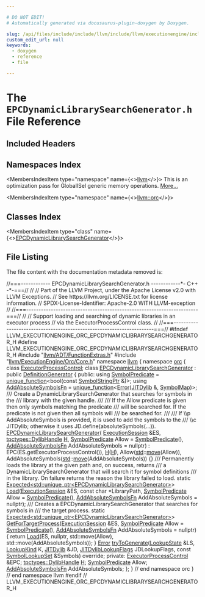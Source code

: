 ```yaml
---

# DO NOT EDIT!
# Automatically generated via docusaurus-plugin-doxygen by Doxygen.

slug: /api/files/include/include/llvm/include/llvm/executionengine/include/llvm/executionengine/orc/epcdynamiclibrarysearchgenerator-h
custom_edit_url: null
keywords:
  - doxygen
  - reference
  - file

---
```





# The `EPCDynamicLibrarySearchGenerator.h` File Reference

<DoxygenPage pluginConfig={pluginConfig}>



## Included Headers

<IncludesList>
<IncludesListItem
  filePath="llvm/ADT/FunctionExtras.h"
  permalink="/docs/api/files/include/include/llvm/include/llvm/adt/functionextras-h"
  isLocal="true" />
<IncludesListItem
  filePath="llvm/ExecutionEngine/Orc/Core.h"
  permalink="/docs/api/files/include/include/llvm/include/llvm/executionengine/include/llvm/executionengine/orc/core-h"
  isLocal="true" />
</IncludesList>

## Namespaces Index

<MembersIndex>

<MembersIndexItem
  type="namespace"
  name={<><a href="/docs/api/namespaces/llvm">llvm</a></>}>
This is an optimization pass for GlobalISel generic memory operations. <a href="/docs/api/namespaces/llvm/#details">More...</a>
</MembersIndexItem>

<MembersIndexItem
  type="namespace"
  name={<><a href="/docs/api/namespaces/llvm/orc">llvm::orc</a></>}>
</MembersIndexItem>

</MembersIndex>

## Classes Index

<MembersIndex>

<MembersIndexItem
  type="class"
  name={<><a href="/docs/api/classes/llvm/orc/epcdynamiclibrarysearchgenerator">EPCDynamicLibrarySearchGenerator</a></>}>
</MembersIndexItem>

</MembersIndex>


## File Listing

The file content with the documentation metadata removed is:

<ProgramListing>

<Link id="l00001" /><CodeLine lineNumber="1"><span class="doxyHighlightComment">//===------------ EPCDynamicLibrarySearchGenerator.h ------------&#42;- C++ -&#42;-===//</span></CodeLine>
<Link id="l00002" /><CodeLine lineNumber="2"><span class="doxyHighlightComment">//</span></CodeLine>
<Link id="l00003" /><CodeLine lineNumber="3"><span class="doxyHighlightComment">// Part of the LLVM Project, under the Apache License v2.0 with LLVM Exceptions.</span></CodeLine>
<Link id="l00004" /><CodeLine lineNumber="4"><span class="doxyHighlightComment">// See https://llvm.org/LICENSE.txt for license information.</span></CodeLine>
<Link id="l00005" /><CodeLine lineNumber="5"><span class="doxyHighlightComment">// SPDX-License-Identifier: Apache-2.0 WITH LLVM-exception</span></CodeLine>
<Link id="l00006" /><CodeLine lineNumber="6"><span class="doxyHighlightComment">//</span></CodeLine>
<Link id="l00007" /><CodeLine lineNumber="7"><span class="doxyHighlightComment">//===----------------------------------------------------------------------===//</span></CodeLine>
<Link id="l00008" /><CodeLine lineNumber="8"><span class="doxyHighlightComment">//</span></CodeLine>
<Link id="l00009" /><CodeLine lineNumber="9"><span class="doxyHighlightComment">// Support loading and searching of dynamic libraries in an executor process</span></CodeLine>
<Link id="l00010" /><CodeLine lineNumber="10"><span class="doxyHighlightComment">// via the ExecutorProcessControl class.</span></CodeLine>
<Link id="l00011" /><CodeLine lineNumber="11"><span class="doxyHighlightComment">//</span></CodeLine>
<Link id="l00012" /><CodeLine lineNumber="12"><span class="doxyHighlightComment">//===----------------------------------------------------------------------===//</span></CodeLine>
<Link id="l00013" /><CodeLine lineNumber="13"></CodeLine>
<Link id="l00014" /><CodeLine lineNumber="14"><span class="doxyHighlightPreprocessor">#ifndef LLVM&#95;EXECUTIONENGINE&#95;ORC&#95;EPCDYNAMICLIBRARYSEARCHGENERATOR&#95;H</span></CodeLine>
<Link id="l00015" /><CodeLine lineNumber="15"><span class="doxyHighlightPreprocessor">#define LLVM&#95;EXECUTIONENGINE&#95;ORC&#95;EPCDYNAMICLIBRARYSEARCHGENERATOR&#95;H</span></CodeLine>
<Link id="l00016" /><CodeLine lineNumber="16"></CodeLine>
<Link id="l00017" /><CodeLine lineNumber="17"><span class="doxyHighlightPreprocessor">#include &quot;<a href="/docs/api/files/include/include/llvm/include/llvm/adt/functionextras-h">llvm/ADT/FunctionExtras.h</a>&quot;</span></CodeLine>
<Link id="l00018" /><CodeLine lineNumber="18"><span class="doxyHighlightPreprocessor">#include &quot;<a href="/docs/api/files/include/include/llvm/include/llvm/executionengine/include/llvm/executionengine/orc/core-h">llvm/ExecutionEngine/Orc/Core.h</a>&quot;</span></CodeLine>
<Link id="l00019" /><CodeLine lineNumber="19"></CodeLine>
<Link id="l00020" /><CodeLine lineNumber="20"><span class="doxyHighlightKeyword">namespace </span><span class="doxyHighlight"><a href="/docs/api/namespaces/llvm">llvm</a> &#123;</span></CodeLine>
<Link id="l00021" /><CodeLine lineNumber="21"><span class="doxyHighlightKeyword">namespace </span><span class="doxyHighlight"><a href="/docs/api/namespaces/llvm/orc">orc</a> &#123;</span></CodeLine>
<Link id="l00022" /><CodeLine lineNumber="22"></CodeLine>
<Link id="l00023" /><CodeLine lineNumber="23"><span class="doxyHighlightKeyword">class </span><span class="doxyHighlight"><a href="/docs/api/classes/llvm/orc/executorprocesscontrol">ExecutorProcessControl</a>;</span></CodeLine>
<Link id="l00024" /><CodeLine lineNumber="24"></CodeLine>
<Link id="l00025" /><CodeLine lineNumber="25" lineLink="/docs/api/classes/llvm/orc/epcdynamiclibrarysearchgenerator"><span class="doxyHighlightKeyword">class </span><span class="doxyHighlight"><a href="/docs/api/classes/llvm/orc/epcdynamiclibrarysearchgenerator/#af9de54b6e1a0704874430d55c7a5b069">EPCDynamicLibrarySearchGenerator</a> : </span><span class="doxyHighlightKeyword">public</span><span class="doxyHighlight"> <a href="/docs/api/classes/llvm/orc/definitiongenerator">DefinitionGenerator</a> &#123;</span></CodeLine>
<Link id="l00026" /><CodeLine lineNumber="26"><span class="doxyHighlightKeyword">public</span><span class="doxyHighlight">:</span></CodeLine>
<Link id="l00027" /><CodeLine lineNumber="27" lineLink="/docs/api/classes/llvm/orc/epcdynamiclibrarysearchgenerator/#a451bf5760fcb04c7a63fcbe745ac7b17"><span class="doxyHighlight">  </span><span class="doxyHighlightKeyword">using </span><span class="doxyHighlight"><a href="/docs/api/classes/llvm/orc/epcdynamiclibrarysearchgenerator/#a451bf5760fcb04c7a63fcbe745ac7b17">SymbolPredicate</a> = <a href="/docs/api/classes/llvm/unique-function">unique&#95;function</a>&lt;bool(</span><span class="doxyHighlightKeyword">const</span><span class="doxyHighlight"> <a href="/docs/api/classes/llvm/orc/symbolstringptr">SymbolStringPtr</a> &amp;)&gt;;</span></CodeLine>
<Link id="l00028" /><CodeLine lineNumber="28" lineLink="/docs/api/classes/llvm/orc/epcdynamiclibrarysearchgenerator/#ac870c7932e4bf13d01b19e0e611d96a0"><span class="doxyHighlight">  </span><span class="doxyHighlightKeyword">using </span><span class="doxyHighlight"><a href="/docs/api/classes/llvm/orc/epcdynamiclibrarysearchgenerator/#ac870c7932e4bf13d01b19e0e611d96a0">AddAbsoluteSymbolsFn</a> = <a href="/docs/api/classes/llvm/unique-function">unique&#95;function</a>&lt;<a href="/docs/api/namespaces/llvm/#ac226f3d2b9ca090171a8e0a8cb92c343a902b0d55fddef6f8d651fe1035b7d4bd">Error</a>(<a href="/docs/api/classes/llvm/orc/jitdylib">JITDylib</a> &amp;, <a href="/docs/api/namespaces/llvm/orc/#a8ab9a099de556e888c5f92a4fe49d2fa">SymbolMap</a>)&gt;;</span></CodeLine>
<Link id="l00029" /><CodeLine lineNumber="29"></CodeLine>
<Link id="l00030" /><CodeLine lineNumber="30"><span class="doxyHighlightComment">  /// Create a DynamicLibrarySearchGenerator that searches for symbols in the</span></CodeLine>
<Link id="l00031" /><CodeLine lineNumber="31"><span class="doxyHighlightComment">  /// library with the given handle.</span></CodeLine>
<Link id="l00032" /><CodeLine lineNumber="32"><span class="doxyHighlightComment">  ///</span></CodeLine>
<Link id="l00033" /><CodeLine lineNumber="33"><span class="doxyHighlightComment">  /// If the Allow predicate is given then only symbols matching the predicate</span></CodeLine>
<Link id="l00034" /><CodeLine lineNumber="34"><span class="doxyHighlightComment">  /// will be searched for. If the predicate is not given then all symbols will</span></CodeLine>
<Link id="l00035" /><CodeLine lineNumber="35"><span class="doxyHighlightComment">  /// be searched for.</span></CodeLine>
<Link id="l00036" /><CodeLine lineNumber="36"><span class="doxyHighlightComment">  ///</span></CodeLine>
<Link id="l00037" /><CodeLine lineNumber="37"><span class="doxyHighlightComment">  /// If \\p AddAbsoluteSymbols is provided, it is used to add the symbols to the</span></CodeLine>
<Link id="l00038" /><CodeLine lineNumber="38"><span class="doxyHighlightComment">  /// \\c JITDylib; otherwise it uses JD.define(absoluteSymbols(...)).</span></CodeLine>
<Link id="l00039" /><CodeLine lineNumber="39" lineLink="/docs/api/classes/llvm/orc/epcdynamiclibrarysearchgenerator/#af9de54b6e1a0704874430d55c7a5b069"><span class="doxyHighlight">  <a href="/docs/api/classes/llvm/orc/epcdynamiclibrarysearchgenerator/#af9de54b6e1a0704874430d55c7a5b069">EPCDynamicLibrarySearchGenerator</a>(</span></CodeLine>
<Link id="l00040" /><CodeLine lineNumber="40"><span class="doxyHighlight">      <a href="/docs/api/classes/llvm/orc/definitiongenerator/#ae073d99ba71b23b530556f075655fc61">ExecutionSession</a> &amp;ES, <a href="/docs/api/namespaces/llvm/orc/tpctypes/#a791ec0843cc10da4c64ae6d79f8381d8">tpctypes::DylibHandle</a> <a href="/docs/api/files/lib/lib/support/md5-cpp/#ae42219072d798876e6b08e6b78614ff6">H</a>,</span></CodeLine>
<Link id="l00041" /><CodeLine lineNumber="41"><span class="doxyHighlight">      <a href="/docs/api/classes/llvm/orc/epcdynamiclibrarysearchgenerator/#a451bf5760fcb04c7a63fcbe745ac7b17">SymbolPredicate</a> Allow = <a href="/docs/api/classes/llvm/orc/epcdynamiclibrarysearchgenerator/#a451bf5760fcb04c7a63fcbe745ac7b17">SymbolPredicate</a>(),</span></CodeLine>
<Link id="l00042" /><CodeLine lineNumber="42"><span class="doxyHighlight">      <a href="/docs/api/classes/llvm/orc/epcdynamiclibrarysearchgenerator/#ac870c7932e4bf13d01b19e0e611d96a0">AddAbsoluteSymbolsFn</a> AddAbsoluteSymbols = </span><span class="doxyHighlightKeyword">nullptr</span><span class="doxyHighlight">)</span></CodeLine>
<Link id="l00043" /><CodeLine lineNumber="43"><span class="doxyHighlight">      : EPC(ES.getExecutorProcessControl()), <a href="/docs/api/files/lib/lib/support/md5-cpp/#ae42219072d798876e6b08e6b78614ff6">H</a>(<a href="/docs/api/files/lib/lib/support/md5-cpp/#ae42219072d798876e6b08e6b78614ff6">H</a>), Allow(<a href="/docs/api/namespaces/std">std</a>::<a href="/docs/api/namespaces/llvm/#abfc9c7ecf70f66901e439f7c04ef3dbb">move</a>(Allow)),</span></CodeLine>
<Link id="l00044" /><CodeLine lineNumber="44"><span class="doxyHighlight">        AddAbsoluteSymbols(<a href="/docs/api/namespaces/std">std</a>::<a href="/docs/api/namespaces/llvm/#abfc9c7ecf70f66901e439f7c04ef3dbb">move</a>(AddAbsoluteSymbols)) &#123;&#125;</span></CodeLine>
<Link id="l00045" /><CodeLine lineNumber="45"></CodeLine>
<Link id="l00046" /><CodeLine lineNumber="46"><span class="doxyHighlightComment">  /// Permanently loads the library at the given path and, on success, returns</span></CodeLine>
<Link id="l00047" /><CodeLine lineNumber="47"><span class="doxyHighlightComment">  /// a DynamicLibrarySearchGenerator that will search it for symbol definitions</span></CodeLine>
<Link id="l00048" /><CodeLine lineNumber="48"><span class="doxyHighlightComment">  /// in the library. On failure returns the reason the library failed to load.</span></CodeLine>
<Link id="l00049" /><CodeLine lineNumber="49"><span class="doxyHighlight">  </span><span class="doxyHighlightKeyword">static</span><span class="doxyHighlight"> <a href="/docs/api/classes/llvm/expected">Expected&lt;std::unique&#95;ptr&lt;EPCDynamicLibrarySearchGenerator&gt;</a>&gt;</span></CodeLine>
<Link id="l00050" /><CodeLine lineNumber="50"><span class="doxyHighlight">  <a href="/docs/api/classes/llvm/orc/epcdynamiclibrarysearchgenerator/#a0be4b6ee27375703c0be30f0b730d0ba">Load</a>(<a href="/docs/api/classes/llvm/orc/executionsession">ExecutionSession</a> &amp;ES, </span><span class="doxyHighlightKeyword">const</span><span class="doxyHighlight"> </span><span class="doxyHighlightKeywordType">char</span><span class="doxyHighlight"> &#42;LibraryPath,</span></CodeLine>
<Link id="l00051" /><CodeLine lineNumber="51"><span class="doxyHighlight">       <a href="/docs/api/classes/llvm/orc/epcdynamiclibrarysearchgenerator/#a451bf5760fcb04c7a63fcbe745ac7b17">SymbolPredicate</a> Allow = <a href="/docs/api/classes/llvm/orc/epcdynamiclibrarysearchgenerator/#a451bf5760fcb04c7a63fcbe745ac7b17">SymbolPredicate</a>(),</span></CodeLine>
<Link id="l00052" /><CodeLine lineNumber="52"><span class="doxyHighlight">       <a href="/docs/api/classes/llvm/orc/epcdynamiclibrarysearchgenerator/#ac870c7932e4bf13d01b19e0e611d96a0">AddAbsoluteSymbolsFn</a> AddAbsoluteSymbols = </span><span class="doxyHighlightKeyword">nullptr</span><span class="doxyHighlight">);</span></CodeLine>
<Link id="l00053" /><CodeLine lineNumber="53"></CodeLine>
<Link id="l00054" /><CodeLine lineNumber="54"><span class="doxyHighlightComment">  /// Creates a EPCDynamicLibrarySearchGenerator that searches for symbols in</span></CodeLine>
<Link id="l00055" /><CodeLine lineNumber="55"><span class="doxyHighlightComment">  /// the target process.</span></CodeLine>
<Link id="l00056" /><CodeLine lineNumber="56"><span class="doxyHighlight">  </span><span class="doxyHighlightKeyword">static</span><span class="doxyHighlight"> <a href="/docs/api/classes/llvm/expected">Expected&lt;std::unique&#95;ptr&lt;EPCDynamicLibrarySearchGenerator&gt;</a>&gt;</span></CodeLine>
<Link id="l00057" /><CodeLine lineNumber="57" lineLink="/docs/api/classes/llvm/orc/epcdynamiclibrarysearchgenerator/#a2df05e3d58c3066d603ca3276b873011"><span class="doxyHighlight">  <a href="/docs/api/classes/llvm/orc/epcdynamiclibrarysearchgenerator/#a2df05e3d58c3066d603ca3276b873011">GetForTargetProcess</a>(<a href="/docs/api/classes/llvm/orc/definitiongenerator/#ae073d99ba71b23b530556f075655fc61">ExecutionSession</a> &amp;ES,</span></CodeLine>
<Link id="l00058" /><CodeLine lineNumber="58"><span class="doxyHighlight">                      <a href="/docs/api/classes/llvm/orc/epcdynamiclibrarysearchgenerator/#a451bf5760fcb04c7a63fcbe745ac7b17">SymbolPredicate</a> Allow = <a href="/docs/api/classes/llvm/orc/epcdynamiclibrarysearchgenerator/#a451bf5760fcb04c7a63fcbe745ac7b17">SymbolPredicate</a>(),</span></CodeLine>
<Link id="l00059" /><CodeLine lineNumber="59"><span class="doxyHighlight">                      <a href="/docs/api/classes/llvm/orc/epcdynamiclibrarysearchgenerator/#ac870c7932e4bf13d01b19e0e611d96a0">AddAbsoluteSymbolsFn</a> AddAbsoluteSymbols = </span><span class="doxyHighlightKeyword">nullptr</span><span class="doxyHighlight">) &#123;</span></CodeLine>
<Link id="l00060" /><CodeLine lineNumber="60"><span class="doxyHighlight">    </span><span class="doxyHighlightKeywordFlow">return</span><span class="doxyHighlight"> <a href="/docs/api/classes/llvm/orc/epcdynamiclibrarysearchgenerator/#a0be4b6ee27375703c0be30f0b730d0ba">Load</a>(ES, </span><span class="doxyHighlightKeyword">nullptr</span><span class="doxyHighlight">, std::move(Allow), std::move(AddAbsoluteSymbols));</span></CodeLine>
<Link id="l00061" /><CodeLine lineNumber="61"><span class="doxyHighlight">  &#125;</span></CodeLine>
<Link id="l00062" /><CodeLine lineNumber="62"></CodeLine>
<Link id="l00063" /><CodeLine lineNumber="63"><span class="doxyHighlight">  <a href="/docs/api/classes/llvm/error">Error</a> <a href="/docs/api/classes/llvm/orc/epcdynamiclibrarysearchgenerator/#acd769134fc784667d68b675ee79b609d">tryToGenerate</a>(<a href="/docs/api/classes/llvm/orc/lookupstate">LookupState</a> &amp;LS, <a href="/docs/api/namespaces/llvm/orc/#ac17672ae6b70c781cc77713e88d698eb">LookupKind</a> K, <a href="/docs/api/classes/llvm/orc/jitdylib">JITDylib</a> &amp;JD,</span></CodeLine>
<Link id="l00064" /><CodeLine lineNumber="64"><span class="doxyHighlight">                      <a href="/docs/api/namespaces/llvm/orc/#a7cb1d8cb0ab2329f032d69d79498c81d">JITDylibLookupFlags</a> JDLookupFlags,</span></CodeLine>
<Link id="l00065" /><CodeLine lineNumber="65"><span class="doxyHighlight">                      </span><span class="doxyHighlightKeyword">const</span><span class="doxyHighlight"> <a href="/docs/api/classes/llvm/orc/symbollookupset">SymbolLookupSet</a> &amp;Symbols) </span><span class="doxyHighlightKeyword">override</span><span class="doxyHighlight">;</span></CodeLine>
<Link id="l00066" /><CodeLine lineNumber="66"></CodeLine>
<Link id="l00067" /><CodeLine lineNumber="67"><span class="doxyHighlightKeyword">private</span><span class="doxyHighlight">:</span></CodeLine>
<Link id="l00068" /><CodeLine lineNumber="68"><span class="doxyHighlight">  <a href="/docs/api/classes/llvm/orc/executorprocesscontrol">ExecutorProcessControl</a> &amp;EPC;</span></CodeLine>
<Link id="l00069" /><CodeLine lineNumber="69"><span class="doxyHighlight">  <a href="/docs/api/namespaces/llvm/orc/tpctypes/#a791ec0843cc10da4c64ae6d79f8381d8">tpctypes::DylibHandle</a> <a href="/docs/api/files/lib/lib/support/md5-cpp/#ae42219072d798876e6b08e6b78614ff6">H</a>;</span></CodeLine>
<Link id="l00070" /><CodeLine lineNumber="70"><span class="doxyHighlight">  <a href="/docs/api/classes/llvm/orc/epcdynamiclibrarysearchgenerator/#a451bf5760fcb04c7a63fcbe745ac7b17">SymbolPredicate</a> Allow;</span></CodeLine>
<Link id="l00071" /><CodeLine lineNumber="71"><span class="doxyHighlight">  <a href="/docs/api/classes/llvm/orc/epcdynamiclibrarysearchgenerator/#ac870c7932e4bf13d01b19e0e611d96a0">AddAbsoluteSymbolsFn</a> AddAbsoluteSymbols;</span></CodeLine>
<Link id="l00072" /><CodeLine lineNumber="72"><span class="doxyHighlight">&#125;;</span></CodeLine>
<Link id="l00073" /><CodeLine lineNumber="73"></CodeLine>
<Link id="l00074" /><CodeLine lineNumber="74"><span class="doxyHighlight">&#125; </span><span class="doxyHighlightComment">// end namespace orc</span></CodeLine>
<Link id="l00075" /><CodeLine lineNumber="75"><span class="doxyHighlight">&#125; </span><span class="doxyHighlightComment">// end namespace llvm</span></CodeLine>
<Link id="l00076" /><CodeLine lineNumber="76"></CodeLine>
<Link id="l00077" /><CodeLine lineNumber="77"><span class="doxyHighlightPreprocessor">#endif </span><span class="doxyHighlightComment">// LLVM&#95;EXECUTIONENGINE&#95;ORC&#95;EPCDYNAMICLIBRARYSEARCHGENERATOR&#95;H</span></CodeLine>

</ProgramListing>


</DoxygenPage>
